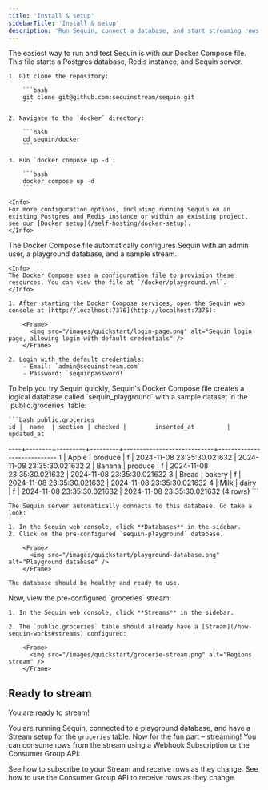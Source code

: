 ```yaml
---
title: 'Install & setup'
sidebarTitle: 'Install & setup'
description: 'Run Sequin, connect a database, and start streaming rows in about 5 minutes'
---
```


<Steps titleSize="h2">
  <Step title="Run Sequin" icon="server">
    The easiest way to run and test Sequin is with our Docker Compose file. This file starts a Postgres database, Redis instance, and Sequin server.

    1. Git clone the repository:

        ```bash
        git clone git@github.com:sequinstream/sequin.git
        ```

    2. Navigate to the `docker` directory:

        ```bash
        cd sequin/docker
        ```

    3. Run `docker compose up -d`:

        ```bash
        docker compose up -d
        ```

    <Info>
    For more configuration options, including running Sequin on an existing Postgres and Redis instance or within an existing project, see our [Docker setup](/self-hosting/docker-setup).
    </Info>
  </Step>
  <Step title="Login" icon="key">
    The Docker Compose file automatically configures Sequin with an admin user, a playground database, and a sample stream.

    <Info>
    The Docker Compose uses a configuration file to provision these resources. You can view the file at `/docker/playground.yml`.
    </Info>

    1. After starting the Docker Compose services, open the Sequin web console at [http://localhost:7376](http://localhost:7376):

        <Frame>
          <img src="/images/quickstart/login-page.png" alt="Sequin login page, allowing login with default credentials" />
        </Frame>

    2. Login with the default credentials:
        - Email: `admin@sequinstream.com`
        - Password: `sequinpassword!`
  </Step>
  <Step title="View the playground database" icon="database">
    To help you try Sequin quickly, Sequin's Docker Compose file creates a logical database called `sequin_playground` with a sample dataset in the `public.groceries` table:

    ```bash public.groceries
    id |  name  | section | checked |        inserted_at         |         updated_at
----+--------+---------+---------+----------------------------+----------------------------
  1 | Apple  | produce | f       | 2024-11-08 23:35:30.021632 | 2024-11-08 23:35:30.021632
  2 | Banana | produce | f       | 2024-11-08 23:35:30.021632 | 2024-11-08 23:35:30.021632
  3 | Bread  | bakery  | f       | 2024-11-08 23:35:30.021632 | 2024-11-08 23:35:30.021632
  4 | Milk   | dairy   | f       | 2024-11-08 23:35:30.021632 | 2024-11-08 23:35:30.021632
(4 rows)
    ```


    The Sequin server automatically connects to this database. Go take a look:

    1. In the Sequin web console, click **Databases** in the sidebar.
    2. Click on the pre-configured `sequin-playground` database.

        <Frame>
          <img src="/images/quickstart/playground-database.png" alt="Playground database" />
        </Frame>

    The database should be healthy and ready to use.

  </Step>
  <Step title="View the groceries stream" icon="list">
    Now, view the pre-configured `groceries` stream:

    1. In the Sequin web console, click **Streams** in the sidebar.

    2. The `public.groceries` table should already have a [Stream](/how-sequin-works#streams) configured:

        <Frame>
          <img src="/images/quickstart/grocerie-stream.png" alt="Regions stream" />
        </Frame>
  </Step>
</Steps>

## Ready to stream

<Check>
You are ready to stream!
</Check>

You are running Sequin, connected to a playground database, and have a Stream setup for the `groceries` table. Now for the fun part – streaming! You can consume rows from the stream using a Webhook Subscription or the Consumer Group API:

<CardGroup cols={1}>
  <Card title="Quickstart continued: Consume rows via webhooks" icon="gauge-max" href="/quickstart/consume-with-webhooks">
    See how to subscribe to your Stream and receive rows as they change.
  </Card>
  <Card title="Quickstart continued: Consume rows via the Consumer Group API" icon="gauge-max" href="/quickstart/consume-with-api">
    See how to use the Consumer Group API to receive rows as they change.
  </Card>
</CardGroup>